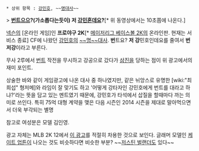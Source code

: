  * 상위 항목 : [[강민호]], ~~[[명대사]]~~

{{{#!html
<iframe width="560" height="315" src="//www.youtube.com/embed/vR1Y4SzKN2k?rel=0" frameborder="0" allowfullscreen></iframe>
}}}

> '''[[번트]]으으?(가소롭다는듯이) 저 [[강민호|강민혼]]데요?'''[* 위 동영상에서는 10초쯤에 나온다.]

[[넥슨]]의 [온라인 게임]인 '''프로야구 2K'''[* [[메이저리그 베이스볼 2K]]의 온라인판. 현재는 서비스 종료] CF에 나왔던 [[강민호]]의 [[명대사|~~명~~대사]].
'''번'''트요? '''저 강'''민호인데요를 줄여서 '''번저강'''이라고 부른다.

무사 2루에서 [[번트]] 작전을 무시하고 강공으로 갔다가 [[삼진]]을 당하는 점이 위 광고에서의 재미 포인트.

상술한 바와 같이 게임광고에 나온 대사 중 하나였지만, 같은 뉘앙스로 유명한 [wiki:"최희섭" 형저메]와 라임이 잘 맞기도 하고 '어떻게 강타자인 강민호에게 번트를 대라고 하냐?'라는 뜻을 담고 있는 멘트였기 때문에, 강민호가 타석에서 삽질을 할때마다 까는 의미로 쓰인다. 특히 75억 대형 계약을 맺은 다음 시즌인 2014 시즌을 제대로 말아먹으면서 더욱 부각되는 별명

참고로 여성분은 모델 김인영.

광고 자체는 MLB 2K 12에서 [https://www.youtube.com/watch?v=Cx03wwQ3ewY 이 광고]를 적절히 차용한 것으로 보인다. 글래머 모델인 [[케이트 업튼]]이 나오는 것도 비슷하다면 비슷한 부분? ~~[[저스틴 벌랜더]]도 있다~~
